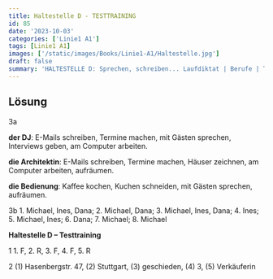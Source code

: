 ```yaml
---
title: Haltestelle D - TESTTRAINING
id: 85
date: '2023-10-03'
categories: ['Linie1 A1']
tags: [Linie1 A1]
images: ['/static/images/Books/Linie1-A1/Haltestelle.jpg']
draft: false
summary: 'HALTESTELLE D: Sprechen, schreiben... Laufdiktat | Berufe | TESTTRAINING: Lesen | Schreiben'
---
```


## Lösung

3a

**der DJ**: E-Mails schreiben, Termine machen, mit Gästen sprechen, Interviews geben, am Computer arbeiten.

**die Architektin**: E-Mails schreiben, Termine machen, Häuser zeichnen, am Computer arbeiten, aufräumen.

**die Bedienung**: Kaffee kochen, Kuchen schneiden, mit Gästen sprechen, aufräumen.

3b 1\. Michael, Ines, Dana; 2\. Michael, Dana; 3\. Michael, Ines, Dana; 4\. Ines; 5\. Michael, Ines; 6\. Dana; 7\. Michael; 8\. Michael

**Haltestelle D – Testtraining**

1 1\. F, 2\. R, 3\. F, 4\. F, 5\. R

2 (1) Hasenbergstr. 47, (2) Stuttgart, (3) geschieden, (4) 3, (5) Verkäuferin
